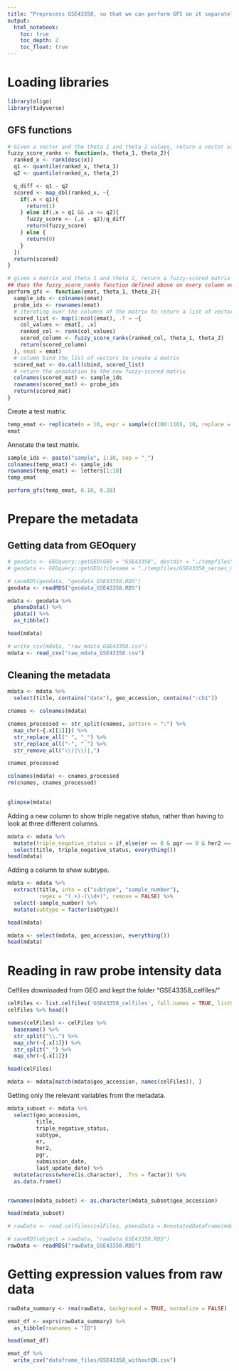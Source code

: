 ```yaml
---
title: "Preprocess GSE43358, so that we can perform GFS on it separately"
output: 
  html_notebook:
    toc: true
    toc_depth: 2
    toc_float: true
---
```


# Loading libraries


```r
library(oligo)
library(tidyverse)
```


## GFS functions

```r
# Given a vector and the theta 1 and theta 2 values, return a vector with the fuzzy score
fuzzy_score_ranks <- function(x, theta_1, theta_2){
  ranked_x <- rank(desc(x))
  q1 <- quantile(ranked_x, theta_1)
  q2 <- quantile(ranked_x, theta_2)

  q_diff <- q1 - q2
  scored <- map_dbl(ranked_x, ~{
    if(.x < q1){
      return(1)
    } else if(.x > q1 && .x <= q2){
      fuzzy_score <- (.x - q2)/q_diff
      return(fuzzy_score)
    } else {
      return(0)
    }
  })
  return(scored)
}
```




```r
# given a matrix and theta 1 and theta 2, return a fuzzy-scored matrix
## Uses the fuzzy_score_ranks function defined above on every column vector of the matrix
perform_gfs <- function(emat, theta_1, theta_2){
  sample_ids <- colnames(emat)
  probe_ids <- rownames(emat)
  # iterating over the columns of the matrix to return a list of vectors
  scored_list <- map(1:ncol(emat), .f = ~{
    col_values <- emat[, .x]
    ranked_col <- rank(col_values)
    scored_column <- fuzzy_score_ranks(ranked_col, theta_1, theta_2)
    return(scored_column)
  }, emat = emat)
  # column bind the list of vectors to create a matrix
  scored_mat <- do.call(cbind, scored_list)
  # return the annotation to the new fuzzy-scored matrix
  colnames(scored_mat) <- sample_ids
  rownames(scored_mat) <- probe_ids
  return(scored_mat)
}
```

Create a test matrix.

```r
temp_emat <- replicate(n = 10, expr = sample(c(100:110), 10, replace = FALSE), simplify = TRUE)
emat
```

Annotate the test matrix.

```r
sample_ids <- paste("sample", 1:10, sep = "_")
colnames(temp_emat) <- sample_ids
rownames(temp_emat) <- letters[1:10]
temp_emat
```


```r
perform_gfs(temp_emat, 0.10, 0.20)
```

# Prepare the metadata

## Getting data from GEOquery

```r
# geodata <- GEOquery::getGEO(GEO = "GSE43358", destdir = "./tempfiles")
# geodata <- GEOquery::getGEO(filename = "./tempfiles/GSE43358_series_matrix.txt.gz")
```


```r
# saveRDS(geodata, "geodata_GSE43358.RDS")
geodata <- readRDS("geodata_GSE43358.RDS")
```


```r
mdata <- geodata %>%
  phenoData() %>%
  pData() %>% 
  as_tibble()

head(mdata)
```

```r
# write_csv(mdata, "raw_mdata_GSE43358.csv")
mdata <- read_csv("raw_mdata_GSE43358.csv")
```


## Cleaning the metadata


```r
mdata <- mdata %>% 
  select(title, contains("date"), geo_accession, contains(":ch1"))

cnames <- colnames(mdata)

cnames_processed <- str_split(cnames, pattern = ":") %>% 
  map_chr(~{.x[[1]]}) %>% 
  str_replace_all(" ", "_") %>% 
  str_replace_all("-", "_") %>% 
  str_remove_all("\\(|\\)|,")

cnames_processed

colnames(mdata) <- cnames_processed
rm(cnames, cnames_processed)
  
```

```r
glimpse(mdata)
```
Adding a new column to show triple negative status, rather than having to look at three different columns.

```r
mdata <- mdata %>% 
  mutate(triple_negative_status = if_else(er == 0 & pgr == 0 & her2 == 0, "TN", "not TN") %>% factor(levels = c("not TN", "TN"))) %>% 
  select(title, triple_negative_status, everything())
head(mdata)
```

Adding a column to show subtype.

```r
mdata <- mdata %>% 
  extract(title, into = c("subtype", "sample_number"), 
          regex = "(.+)-(\\d+)", remove = FALSE) %>% 
  select(-sample_number) %>% 
  mutate(subtype = factor(subtype))

head(mdata)
```

```r
mdata <- select(mdata, geo_accession, everything())
head(mdata)
```


# Reading in raw probe intensity data

Celfiles downloaded from GEO and kept the folder "GSE43358_celfiles/"

```r
celFiles <- list.celfiles('GSE43358_celfiles', full.names = TRUE, listGzipped = TRUE)
celFiles %>% head()
```

```r
names(celFiles) <- celFiles %>% 
  basename() %>% 
  str_split("\\.") %>% 
  map_chr(~{.x[1]}) %>% 
  str_split("_") %>% 
  map_chr(~{.x[1]}) 

head(celFiles)
```



```r
mdata <- mdata[match(mdata$geo_accession, names(celFiles)), ]
```



Getting only the relevant variables from the metadata.


```r
mdata_subset <- mdata %>%
  select(geo_accession, 
         title, 
         triple_negative_status, 
         subtype,
         er,
         her2,
         pgr,
         submission_date,
         last_update_date) %>% 
  mutate(across(where(is.character), .fns = factor)) %>% 
  as.data.frame()


rownames(mdata_subset) <- as.character(mdata_subset$geo_accession)

head(mdata_subset)

```

```r
# rawData <- read.celfiles(celFiles, phenoData = AnnotatedDataFrame(mdata_subset))
```


```r
# saveRDS(object = rawData, "rawData_GSE43358.RDS")
rawData <- readRDS("rawData_GSE43358.RDS")
```


# Getting expression values from raw data

```r
rawData_summary <- rma(rawData, background = TRUE, normalize = FALSE)
```


```r
emat_df <- exprs(rawData_summary) %>% 
  as_tibble(rownames = "ID")

head(emat_df)
```

```r
emat_df %>% 
  write_csv("dataframe_files/GSE43358_withoutQN.csv")
```


